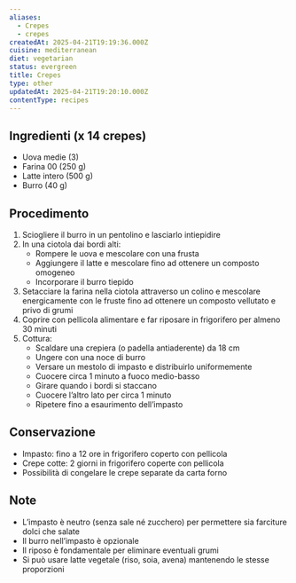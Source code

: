 ```yaml
---
aliases:
  - Crepes
  - crepes
createdAt: 2025-04-21T19:19:36.000Z
cuisine: mediterranean
diet: vegetarian
status: evergreen
title: Crepes
type: other
updatedAt: 2025-04-21T19:20:10.000Z
contentType: recipes
---
```

## Ingredienti (x 14 crepes)

- Uova medie (3)
- Farina 00 (250 g)
- Latte intero (500 g)
- Burro (40 g)

## Procedimento

1. Sciogliere il burro in un pentolino e lasciarlo intiepidire
2. In una ciotola dai bordi alti:
    - Rompere le uova e mescolare con una frusta
    - Aggiungere il latte e mescolare fino ad ottenere un composto omogeneo
    - Incorporare il burro tiepido
3. Setacciare la farina nella ciotola attraverso un colino e mescolare energicamente con le fruste fino ad ottenere un composto vellutato e privo di grumi
4. Coprire con pellicola alimentare e far riposare in frigorifero per almeno 30 minuti
5. Cottura:
    - Scaldare una crepiera (o padella antiaderente) da 18 cm
    - Ungere con una noce di burro
    - Versare un mestolo di impasto e distribuirlo uniformemente
    - Cuocere circa 1 minuto a fuoco medio-basso
    - Girare quando i bordi si staccano
    - Cuocere l’altro lato per circa 1 minuto
    - Ripetere fino a esaurimento dell’impasto

## Conservazione

- Impasto: fino a 12 ore in frigorifero coperto con pellicola
- Crepe cotte: 2 giorni in frigorifero coperte con pellicola
- Possibilità di congelare le crepe separate da carta forno

## Note

- L’impasto è neutro (senza sale né zucchero) per permettere sia farciture dolci che salate
- Il burro nell’impasto è opzionale
- Il riposo è fondamentale per eliminare eventuali grumi
- Si può usare latte vegetale (riso, soia, avena) mantenendo le stesse proporzioni​​​​​​​​​​​​​​​​
